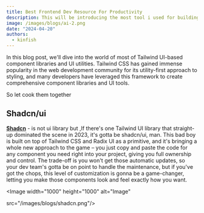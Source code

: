 ```yaml
---
title: Best Frontend Dev Resource For Productivity
description: This will be introducing the most tool i used for building a amazing and user apealing web and shipping in a sec
image: /images/blogs/ai-2.png
date: "2024-04-20"
authors:
  - kinfish
---
```




In this blog post, we'll dive into the world of most of Tailwind UI-based component libraries and UI utilities. Tailwind CSS has gained immense popularity in the web development community for its utility-first approach to styling, and many developers have leveraged this framework to create comprehensive component libraries and UI tools.



 So let cook them together


## Shadcn/ui 

[**Shadcn**](https://ui.shadcn.com) - is not ui library but ,If there's one Tailwind UI library that straight-up dominated the scene in 2023, it's gotta be shadcn/ui, man. This bad boy is built on top of Tailwind CSS and Radix UI as a primitive, and it's bringing a whole new approach to the game – you just copy and paste the code for any component you need right into your project, giving you full ownership and control. The trade-off is you won't get those automatic updates, so your dev team's gotta be on point to handle the maintenance, but if you've got the chops, this level of customization is gonna be a game-changer, letting you make those components look and feel exactly how you want.


<Image
  width="1000"
  height="1000"
  alt="Image"

src="/images/blogs/shadcn.png"/>